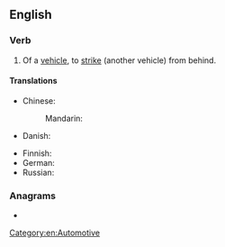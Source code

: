 {{also|rear end}}
==English==

===Verb===
{{en-verb|head=[[rear]]-[[end]]}}

# {{lb|en|transitive}} Of a [[vehicle]], to [[strike]] (another vehicle) from behind.

====Translations====
{{trans-top|of a vehicle, to strike (another vehicle) from behind}}
* Chinese:
*: Mandarin: {{t|cmn|[[追]] [[尾]]}}
* Danish: {{t-needed|da}}
{{trans-mid}}
* Finnish: {{t|fi|[[ajaa]] [[perä|perään]]}}
* German: {{t|de|[[hinten]] [[auffahren]]}}
* Russian: {{t|ru|[[въезжать]] [[в]] [[зад]]}}
{{trans-bottom}}

===Anagrams===
* {{anagrams|en|a=adeenrr|Rearden}}

[[Category:en:Automotive]]